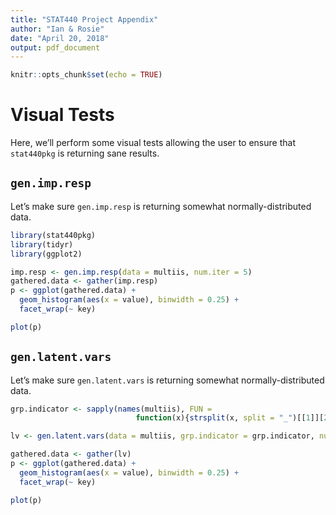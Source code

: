 ```yaml
---
title: "STAT440 Project Appendix"
author: "Ian & Rosie"
date: "April 20, 2018"
output: pdf_document
---
```


```r
knitr::opts_chunk$set(echo = TRUE)
```

# Visual Tests

Here, we'll perform some visual tests allowing the user to ensure that `stat440pkg` is returning sane results.

## `gen.imp.resp` 

Let's make sure `gen.imp.resp` is returning somewhat normally-distributed data.
```r
library(stat440pkg)
library(tidyr)
library(ggplot2)

imp.resp <- gen.imp.resp(data = multiis, num.iter = 5)
gathered.data <- gather(imp.resp)
p <- ggplot(gathered.data) + 
  geom_histogram(aes(x = value), binwidth = 0.25) + 
  facet_wrap(~ key)

plot(p)
```

## `gen.latent.vars`

Let's make sure `gen.latent.vars` is returning somewhat normally-distributed data.

```r
grp.indicator <- sapply(names(multiis), FUN =
                            function(x){strsplit(x, split = "_")[[1]][2]})

lv <- gen.latent.vars(data = multiis, grp.indicator = grp.indicator, num.iter = 5)

gathered.data <- gather(lv)
p <- ggplot(gathered.data) + 
  geom_histogram(aes(x = value), binwidth = 0.25) + 
  facet_wrap(~ key)

plot(p)
```
